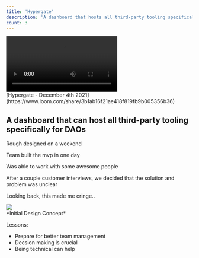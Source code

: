 ```yaml
---
title: 'Hypergate'
description: 'A dashboard that hosts all third-party tooling specifically for DAOs'
count: 3
---
```


<div className="py-5">
  <video controls playsinline>
    <source
      src="https://pub-825a8c4ad8dc4097833a60b3dcf2a446.r2.dev/Hypergate2.mp4"
      type="video/mp4"
    />
  </video>
</div>
[Hypergate - December 4th 2021](https://www.loom.com/share/3b1ab16f21ae418f819fb9b005356b36)
<br />

## A dashboard that can host all third-party tooling specifically for DAOs

Rough designed on a weekend

Team built the mvp in one day

Was able to work with some awesome people

After a couple customer interviews, we decided that the solution and problem was unclear

Looking back, this made me cringe..

<div className="overflow-hidden py-5">
  <Image
    src="/images/hypergate.png"
    height={500}
    layout="responsive"
    width={100}
    height={100}
    objectFit="cover"
    className="rounded-lg"
  />
</div>
*Initial Design Concept*
<br />

Lessons:

- Prepare for better team management
- Decsion making is crucial
- Being technical can help

